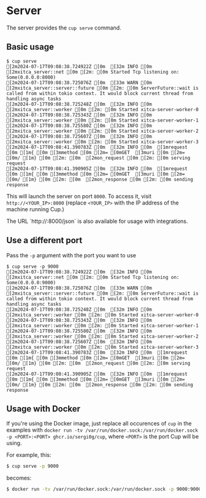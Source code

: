 
# Server

The server provides the `cup serve` command.

## Basic usage

```ansi
$ cup serve
[2m2024-07-17T09:08:38.724922Z [0m  [32m INFO [0m  [2mxitca_server::net [0m [2m: [0m Started Tcp listening on: Some(0.0.0.0:8000)
[2m2024-07-17T09:08:38.725076Z [0m  [33m WARN [0m  [2mxitca_server::server::future [0m [2m: [0m ServerFuture::wait is called from within tokio context. It would block current thread from handling async tasks
[2m2024-07-17T09:08:38.725248Z [0m  [32m INFO [0m  [2mxitca_server::worker [0m [2m: [0m Started xitca-server-worker-0
[2m2024-07-17T09:08:38.725343Z [0m  [32m INFO [0m  [2mxitca_server::worker [0m [2m: [0m Started xitca-server-worker-1
[2m2024-07-17T09:08:38.725580Z [0m  [32m INFO [0m  [2mxitca_server::worker [0m [2m: [0m Started xitca-server-worker-2
[2m2024-07-17T09:08:38.725607Z [0m  [32m INFO [0m  [2mxitca_server::worker [0m [2m: [0m Started xitca-server-worker-3
[2m2024-07-17T09:08:41.390783Z [0m  [32m INFO [0m  [1mrequest [0m [1m{ [0m [3mmethod [0m [2m= [0mGET  [3muri [0m [2m= [0m/ [1m} [0m [2m: [0m  [2mon_request [0m [2m: [0m serving request
[2m2024-07-17T09:08:41.390905Z [0m  [32m INFO [0m  [1mrequest [0m [1m{ [0m [3mmethod [0m [2m= [0mGET  [3muri [0m [2m= [0m/ [1m} [0m [2m: [0m  [2mon_response [0m [2m: [0m sending response
```

This will launch the server on port `8000`. To access it, visit `http://<YOUR_IP>:8000` (replace `<YOUR_IP>` with the IP address of the machine running Cup.)

<Callout>
The URL `http://<YOUR_IP>:8000/json` is also available for usage with integrations.
</Callout>

## Use a different port

Pass the `-p` argument with the port you want to use

```ansi
$ cup serve -p 9000
[2m2024-07-17T09:08:38.724922Z [0m  [32m INFO [0m  [2mxitca_server::net [0m [2m: [0m Started Tcp listening on: Some(0.0.0.0:9000)
[2m2024-07-17T09:08:38.725076Z [0m  [33m WARN [0m  [2mxitca_server::server::future [0m [2m: [0m ServerFuture::wait is called from within tokio context. It would block current thread from handling async tasks
[2m2024-07-17T09:08:38.725248Z [0m  [32m INFO [0m  [2mxitca_server::worker [0m [2m: [0m Started xitca-server-worker-0
[2m2024-07-17T09:08:38.725343Z [0m  [32m INFO [0m  [2mxitca_server::worker [0m [2m: [0m Started xitca-server-worker-1
[2m2024-07-17T09:08:38.725580Z [0m  [32m INFO [0m  [2mxitca_server::worker [0m [2m: [0m Started xitca-server-worker-2
[2m2024-07-17T09:08:38.725607Z [0m  [32m INFO [0m  [2mxitca_server::worker [0m [2m: [0m Started xitca-server-worker-3
[2m2024-07-17T09:08:41.390783Z [0m  [32m INFO [0m  [1mrequest [0m [1m{ [0m [3mmethod [0m [2m= [0mGET  [3muri [0m [2m= [0m/ [1m} [0m [2m: [0m  [2mon_request [0m [2m: [0m serving request
[2m2024-07-17T09:08:41.390905Z [0m  [32m INFO [0m  [1mrequest [0m [1m{ [0m [3mmethod [0m [2m= [0mGET  [3muri [0m [2m= [0m/ [1m} [0m [2m: [0m  [2mon_response [0m [2m: [0m sending response
```

## Usage with Docker

If you're using the Docker image, just replace all occurences of `cup` in the examples with `docker run -tv /var/run/docker.sock:/var/run/docker.sock -p <PORT>:<PORT> ghcr.io/sergi0g/cup`, where `<PORT>` is the port Cup will be using.

For example, this:

```bash /serve -p 9000/
$ cup serve -p 9000
```

becomes:

```bash /serve -p 9000/
$ docker run -tv /var/run/docker.sock:/var/run/docker.sock -p 9000:9000 ghcr.io/sergi0g/cup serve -p 9000
```
